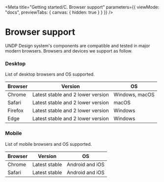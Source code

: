 
<Meta
  title="Getting started/C. Browser support"
  parameters={{
    viewMode: "docs",
    previewTabs: {
      canvas: { hidden: true }
    }
  }}
/>

# Browser support

UNDP Design system's components are compatible and tested in major modern browsers. Browsers and devices we support as follow.

### Desktop
List of desktop browsers and OS supported.

| Browser  | Version | OS |
| ------------- | ------------- | ---- |
| Chrome  | Latest stable and 2 lower version  | Windows, macOS |
| Safari  | Latest stable and 2 lower version  | macOS |
| Firefox  | Latest stable and 2 lower version  | Windows |
| Edge  | Latest stable and 2 lower version | Windows |

### Mobile
List of mobile browsers and OS supported.

| Browser  | Version | OS |
| ------------- | ------------- | ---- |
| Chrome  | Latest stable | Android and iOS |
| Safari  | Latest stable  | Android and iOS |
